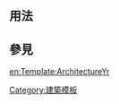 <includeonly><!-- 在這裡加入模板的保護標識 --></includeonly><noinclude>{{template doc page viewed directly}}</noinclude>
<!-- 在本行下編輯模板說明 -->

== 用法 ==

== 參見 ==

<includeonly>
<!-- 本行下加入模板的分類 -->
[[Category:建築模板]]
<!-- 本行下加入模板的跨語言鏈接 -->
[[en:Template:ArchitectureYr]]
</includeonly>